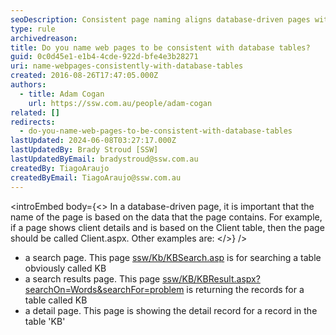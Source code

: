 ```yaml
---
seoDescription: Consistent page naming aligns database-driven pages with their corresponding data tables, enhancing user experience and search engine optimization.
type: rule
archivedreason:
title: Do you name web pages to be consistent with database tables?
guid: 0c0d45e1-e1b4-4cde-922d-bfe4e3b28271
uri: name-webpages-consistently-with-database-tables
created: 2016-08-26T17:47:05.000Z
authors:
  - title: Adam Cogan
    url: https://ssw.com.au/people/adam-cogan
related: []
redirects:
  - do-you-name-web-pages-to-be-consistent-with-database-tables
lastUpdated: 2024-06-08T03:27:17.000Z
lastUpdatedBy: Brady Stroud [SSW]
lastUpdatedByEmail: bradystroud@ssw.com.au
createdBy: TiagoAraujo
createdByEmail: TiagoAraujo@ssw.com.au
---
```


<introEmbed
  body={<>
In a database-driven page, it is important that the name of the page is based on the data that the page contains. For example, if a page shows client details and is based on the Client table, then the page should be called Client.aspx.
Other examples are:
  </>}
/>
- a search page. This page [ssw/Kb/KBSearch.asp](https://www.ssw.com.au/ssw/KB/KBSearch.aspx) is for searching a table obviously called KB
- a search results page. This page [ssw/KB/KBResult.aspx?searchOn=Words&searchFor=problem](https://www.ssw.com.au/ssw/KB/KBResult.aspx?searchOn=Words&searchFor=problem) is returning the records for a table called KB
- a detail page. This page is showing the detail record for a record in the table 'KB'
